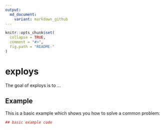 ```yaml
---
output:
  md_document:
    variant: markdown_github
---
```


<!-- README.md is generated from README.Rmd. Please edit that file -->

```r
knitr::opts_chunk$set(
  collapse = TRUE,
  comment = "#>",
  fig.path = "README-"
)
```

# exploys

The goal of exploys is to ...

## Example

This is a basic example which shows you how to solve a common problem:

```r
## basic example code
```

